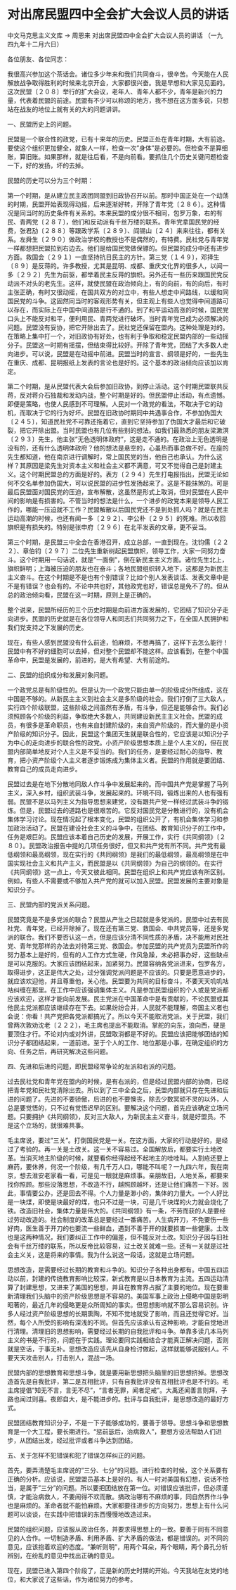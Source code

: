 # 对出席民盟四中全会扩大会议人员的讲话

中文马克思主义文库 -> 周恩来
对出席民盟四中全会扩大会议人员的讲话
（一九四九年十二月六日）

各位朋友、各位同志：
 

我很高兴参加这个茶话会。诸位多少年来和我们共同奋斗，很辛苦。今天能在人民解放战争取得胜利的时候来北京开会，大家都很兴奋。我是早想和大家见见面的。这次民盟〔２０８〕举行的扩大会议，老年人、青年人都不少，青年是新兴的力量，代表着民盟的前途。民盟有不少可以称颂的地方，我不想在这方面多说，只想站在战友的地位上就有关的大的问题讲讲。

一、民盟历史上的问题。

民盟是一个联合性的政党，已有十来年的历史。民盟正处在青年时期，大有前途。要使这个组织更加健全，就象人一样，检查一次"身体"是必要的。但检查不是算细账，算旧账。如果那样，就是往后看，不是向前看。要抓住几个历史关键问题检查一下，好的发扬，坏的去掉。

民盟的历史可以分为三个时期：

第一个时期，是从建立民主政团同盟到旧政协召开以前。那时中国正处在一个动荡的时期，民盟开始表现得动摇，后来逐渐好转，开除了青年党〔２８６〕。这种情况是同当时的历史条件有关系的。本来民盟的成分很不相同，包罗万象，右的有民、青两党〔２８７〕，他们和反动派有千丝万缕的联系。青年党拿国民党的经费，张君劢〔２８８〕等跟政学系〔２８９〕、阎锡山〔２４〕来来往往，都有关系。左舜生〔２９０〕做政治学校的教授也不是偶然的，有特费。民社党与青年党一样都想把民盟拉到右边去。他们是给国民党做保镖的。但民盟的成分中还有进步方面。救国会〔２９１〕一直坚持抗日民主的方针。第三党〔１４９〕，邓择生〔８９〕是反蒋的。许多教授，尤其是昆明、成都、重庆文化界的很多人，以闻一多〔２９２〕先生为前驱，都举着民主反蒋的旗帜。另外还有一些历来跟国民党反动派不对头的老先生。这样，就使民盟在政治倾向上，有的向前，有的向后，有时主张正确，有时又很动摇，在国共双方的对立中，有些人想走中间路线，以缓和同国民党的斗争。这固然同当时的客观形势有关，但主观上有些人也觉得中间道路可以存在，而实际上在中国中间道路是行不通的。到了和平运动高涨的时候，国民党口头上不能反对和平，便利用民、青两党进行破坏。当时青年党已成为必须解决的问题。民盟没有妥协，把它开除出去了。民社党还保留在盟内。这种处理是对的。在策略上集中打一个，对旧政协有好处，也有利于争取和稳定民盟内部的一些动摇分子。民盟这一时期有摇摆，但结束得比较好。开除了青年党，团结了大多数人走向进步。可以说，民盟是在动摇中前进。民盟当时的宣言、纲领是好的，一些先生在重庆、成都、昆明报纸上发表的言论也是好的。这个基本的政治倾向应该加以肯定。

第二个时期，是从民盟代表大会后参加旧政协，到停止活动。这个时期民盟联共反蒋，反对蒋介石独裁和发动内战，整个时期是好的。但民盟停止活动，有点遗憾。即便是策略，也使人民感到不可理解。人民对一个政党的看法，不取决于它的动机，而取决于它的行为好坏。民盟在旧政协时期同中共遇事合作，不参加伪国大〔２４５〕，知道民社党不可靠还拖着它，直到它坚持参加了伪国大才最后和它破裂，把它开除出盟。当时民盟也有几位有些别的想法。如我们最熟悉的朋友梁漱溟〔２９３〕先生，他主张"无色透明体政府"，这是走不通的。在政治上无色透明是没有的，还有什么透明体政府？他的想法是悬空的，心虽热而事总做不好。在座的先生都知道，他在南京进行调解时，常上国民党的当，他自己也承认。为什么这样？其原因是梁先生对资本主义和社会主义都不满意，可又不觉得自己是封建主义。这个时期民盟总的方面是好的。表方〔２９４〕先生打电报指出，民盟无论如何不交名单参加伪国大，可以说民盟的进步性发扬起来了。这是不能抹煞的。可是最后民盟面对国民党的压迫，宣布解散，这虽然是形式上取消，但对民盟在人民中间的影响是有损害的。不管当时的想法是什么，一个进步的政党本来是领导人民工作的，哪能一压迫就不工作？民盟解散以后国民党还不是到处抓人吗？就是在民主运动高潮的时候，也还有闻一多〔２９２〕、李公朴〔２９５〕的死难。所以收回旗帜是有损失的。特别是张申府〔２９６〕在北平发表的文章，更不妥当。

第三个时期，是民盟三中全会在香港召开，成立总部，一直到现在。沈钧儒〔２２２〕、章伯钧〔２９７〕二位先生重新树起民盟旗帜，领导工作，大家一同努力奋斗。这个时期用一句话说，就是"一面倒"，倒在新民主主义方面。诸位先生北上，旗帜鲜明；上海被压迫的朋友也在奋斗；各地民盟组织转入地下，这都是为新民主主义奋斗。在这个时期是不是也有个别错误？比如个别人发表谈话、发表文章中是不是有错误？也会有的。不论中共也好，其他政党也好，错误总是免不了的。但从总的政治倾向看，民盟在这一时期，原则上是正确的。

整个说来，民盟所经历的三个历史时期是向前进方面发展的，它团结了知识分子走向进步。民盟的历史就是在各位领导人和同志们共同努力之下，在全国人民拥护和我们党支持之下发展的历史。

现在，有些人感到民盟没有什么前途，怕麻烦，不想再搞了，这样下去怎么能行！民盟中有不好的细胞可以去掉，但对整个民盟却不能这样。应该看到，在整个中国革命中，民盟是发展的，前进的，是大有希望、大有前途的。

二、民盟的组织成分和发展对象问题。

一个政党总是有阶级性的。但是认为一个政党只能由单一的阶级成分所组成，这在中国是不够的。从新民主主义到社会主义是多阶级的社会。我们打倒了三大敌人，实行四个阶级联盟，这些阶级之间虽然有矛盾，有斗争，但还是能够合作。我们必须照顾各个阶级的利益，争取绝大多数人，共同建设新民主主义社会。民盟的成员，有很多是革命职员，也有来自封建阶级的，来自资产阶级的，而大量的是小资产阶级的知识分子。因此，民盟这个集团天生就是联合性的，它应该是以知识分子为中心的走向进步的联合性的政党。小资产阶级思想本质上是个人主义的，但在民盟内部简单地反对个人主义是不妥当的。我们的任务，是要经过耐心的指导、教育，把小资产阶级个人主义者逐步锻炼成为集体主义者。民盟的作用就是要团结、教育自己的成员走向进步。

民盟过去是在地下分散地同敌人作斗争中发展起来的。而中国共产党是掌握了马列主义，深入乡村，组织武装斗争，发展起来的。环境不同，锻炼出来的人也有强有弱。民盟不是以马列主义为指导思想来建党，没有跟共产党一样经过武装斗争的锻炼。但是，民盟过去的道路也是很艰苦的。它反对国民党是分散进行的，没有机会集体学习讨论。现在情况起了根本变化，民盟的组织公开了，有机会集体学习和参加政治活动了。民盟在建设社会主义的斗争中，在团结、教育知识分子的工作中，任务是艰巨的。民盟应该本着自己历史的发展，开展工作，实行《共同纲领》〔２８０〕。民盟政治报告中提的几项任务很好，但又和共产党有所不同。共产党有最低纲领和最高纲领，现在实行的《共同纲领》是我们的最低纲领，最高纲领是在中国实现社会主义和共产主义，而民盟是以《共同纲领》为自己的纲领的。在实行《共同纲领》这一点上，今天又彼此相同。民盟在组织上和共产党应该有所区别。例如，有些人不需要或不够加入共产党的就可以加入民盟。民盟发展的主要对象是知识分子。

三、民盟内部的党派关系问题。

民盟究竟是不是多党派的联合？民盟从产生之日起就是多党派的。民盟中过去有民社党、青年党，已经开除掉了。现在还有第三党、救国会、中共党员等，还是多党派的联合。我们不要否认这一点，但是应该分清不同性质的矛盾，决不能用对民社党、青年党那样的办法去对待第三党、救国会。参加民盟的共产党员为民盟所作的努力基本上是好的，但有的人工作方式生硬，作风急躁，未必把事办好，这些缺点是可以克服的。大家应该团结起来，加紧努力。民盟容纳各党派进来，包罗各方，取得进步，这正是伟大之处，过分强调党派问题是不应该的。只要是愿意进步的，就应该欢迎他，并且尊重他，关心他。民盟要为共同的目标奋斗，不要天天叽叽咕咕纠缠在那里。在工作中应该强调集体主义。凡是参加民盟组织的个人或是党派都应该欢迎，这样才能向前发展。民主党派在中国革命中是有贡献的，不论民盟或其他民主党派都应该继续存在下去。如果纷纷合并，人民就不能理解，帝国主义者也会说：你看！共产党把各党派都搞光了。所以今天不能取消党派。关于民盟，我们曾两次敦劝沈老〔２２２〕，毛主席也提出不能取消。掌舵的向东，浪向西，硬是要顶住才行。不论对内或对外讲，民盟取消都是不好的。民盟应该把能够团结的知识分子都团结起来，一道前进。至于个人的工作、地位那是小事，在确定组织的方向、任务之后，再研究解决这些问题。

四、先进和后进的问题，即民盟经常争论的左派和右派的问题。

过去民社党和青年党在盟内的时候，是有右派的，但是经过民盟内部的协商，已经把青年党和民社党清除出去。所以到了三中全会之后，民盟内部就只存在先进和后进的问题了。先进的不要骄傲，后进的也不要懊丧，除去少数冥顽不灵的以外，人总是要觉悟的，只不过有觉悟迟早的区别。要解决这个问题，首先应该确定立场问题。只要拥护《共同纲领》，反对三大敌人，为新民主主义奋斗，就是好盟员。不是这个立场的，就很难共事。

毛主席说，要过"三关"。打倒国民党是一关。在这方面，大家的行动是好的，是经过了考验的。再一关是土改关。这一关不容易过。全国解放后，都要实行土地改革。当消灭地主阶级的时候，就要看你经得起经不起地主的哇哇叫。人割疮还要上麻药，要休养，何况一个阶级，有几千万人口，哪能不叫呢？一九四六年，我在南京，想去淮安老家看一看，可是见一眼就是麻烦事。亲朋故旧，人地关系，都要来找你照顾。那些没落思想，不改造不行，越照顾越坏，还是让他们痛苦一下好。因此，事情要公办，还是回去不得。个人力量是渺小的，集体的力量大。一个人好比是一块煤，即使是块最好的煤，也只不过是一块，可是几千块煤的火力就会烧化了铁。改造旧社会，集体力量是伟大的。《共同纲领》有一条，不劳而获的人是要经过劳动改造的。社会制度的改革总是要经过一番痛苦。人生病开刀，不免要伤一些好肉，医生善于开刀的也要流一些鲜血，遇到不善于开的就要损害一些健康。土改也是这两种情况，我们要纠正工作中的偏差，但不能反对土改。知识分子因与旧社会有千丝万缕的联系，所以反帝比较容易，过土改关就难一些。还有一关就是过社会主义关，这是将来的事情。我为什么说这一段话，这就是立场问题。

思想改造，是需要经过长期的教育和斗争的。知识分子各种出身都有。中国五四运动以前，封建的传统教育影响比较深，新式教育是以日本教育为主流。五四运动清算了封建思想，又进来了美国的思想，并且在教育界占据了主要的地位。现在要重新清理我们头脑中的资产阶级思想是不容易的。美国军事上政治上侵略中国是彰明昭著的，最近几年的侵略更是众所周知的事实。但思想影响就不那么容易识别。许多人经过资产阶级思想的长期熏陶，不知不觉地就受了影响，而且还觉得它好。当然，每个人所受的影响有深浅的不同。但首先应该承认有这种影响，才能自觉地进行清理。清理旧的思想影响，需要经过长期的自我批评和斗争。单靠多读几本马列主义的书是不行的，问题在于实践。理论要同实践相结合才能真正解决问题，否则就是空话，于事无补。思想改造应该先从自身检讨做起，这样就能够说服别人。不要天天攻击别人，打击别人，混战一场。

民盟内部的思想教育和思想斗争，就是要用新思想把头脑里的旧思想挤掉。思想改造首先是自我批评，第二是互相批评，只有自我批评没有互相批评也是不行的。毛主席提倡"知无不言，言无不尽"，"言者无罪，闻者足戒"。大禹还闻善言则拜，子路也闻过则喜。夜郎自大，是不能进步的。批评与自我批评，是思想改造的最好方式。

民盟团结教育知识分子，不是一下子能够成功的，要善于领导。思想斗争和思想教育是一个大工程，要长期进行。"惩前毖后，治病救人"，要想方设法帮助人们进步，从团结出发，经过批评或者斗争达到团结。

五、关于怎样不犯错误和犯了错误怎样纠正的问题。

首先，要弄清楚毛主席说的"三分、七分"的问题。进行检查的时候，这个关系要有正确的分析。应该说，民盟盟员基本上是好的。有人一时对美国有幻想，说话不恰当，是属于"三分"的问题。所以要把团结放在第一位。对错误应该批评，但必须谨慎，才能治病救人，不要闹得不欢而散。搞政治哪有不麻烦的事，同自然界作斗争也是麻烦的。革命者就不能怕麻烦。大家都要往进步的方向努力，思想上有什么问题可以谈谈，在实践中把错误的东西慢慢地改造过来。

民盟的组织问题，应该服从政治任务，并要求得思想上的一致。要善于同有不同意见的人合作。一切制造矛盾、利用矛盾、扩大矛盾的做法，都是错误的。对不同的意见，应该抱着欢迎的态度。"兼听则明"，用两个耳朵，两个眼睛，两个鼻孔分析辨别，在纷乱的意见中找出正确的意见。

现在，民盟已进入第四个阶段了，正是新的历史时期的开始。今天我站在友党的地位，和大家说了这些话，作为诸位努力的参考。

